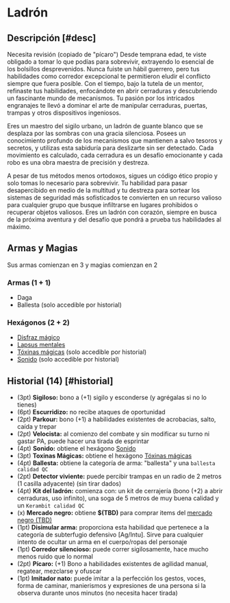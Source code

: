 
# Ladrón

<Bleed>
  <Screenshot src={thiefPic} alt="placeholder" full />
</Bleed>

## Descripción [#desc]

<Callout type="warning" emoji="🔎">
  Necesita revisión (copiado de "pícaro")
</Callout>
Desde temprana edad, te viste obligado a tomar lo que podías para sobrevivir, extrayendo lo esencial de los bolsillos desprevenidos. Nunca fuiste un hábil guerrero, pero tus habilidades como corredor excepcional te permitieron eludir el conflicto siempre que fuera posible. Con el tiempo, bajo la tutela de un mentor, refinaste tus habilidades, enfocándote en abrir cerraduras y descubriendo un fascinante mundo de mecanismos. Tu pasión por los intricados engranajes te llevó a dominar el arte de manipular cerraduras, puertas, trampas y otros dispositivos ingeniosos.

Eres un maestro del sigilo urbano, un ladrón de guante blanco que se desplaza por las sombras con una gracia silenciosa. Posees un conocimiento profundo de los mecanismos que mantienen a salvo tesoros y secretos, y utilizas esta sabiduría para deslizarte sin ser detectado. Cada movimiento es calculado, cada cerradura es un desafío emocionante y cada robo es una obra maestra de precisión y destreza.

A pesar de tus métodos menos ortodoxos, sigues un código ético propio y solo tomas lo necesario para sobrevivir. Tu habilidad para pasar desapercibido en medio de la multitud y tu destreza para sortear los sistemas de seguridad más sofisticados te convierten en un recurso valioso para cualquier grupo que busque infiltrarse en lugares prohibidos o recuperar objetos valiosos. Eres un ladrón con corazón, siempre en busca de la próxima aventura y del desafío que pondrá a prueba tus habilidades al máximo.

## Armas y Magias
Sus armas comienzan en 3 y magias comienzan en 2

### Armas (1 + 1)

- Daga
- Ballesta (solo accedible por historial) 

### Hexágonos (2 + 2)

- [Disfraz mágico](/docs/list-hexagons/e16)
- [Lapsus mentales](/docs/list-hexagons/e06L1)
- [Tóxinas mágicas](/docs/list-hexagons/e15L1) (solo accedible por historial) 
- [Sonido](/docs/list-hexagons/e02L1) (solo accedible por historial) 

## Historial (14) [#historial]

- (3pt) **Sigiloso:** bono a (+1) sigilo y esconderse (y agrégalas si no lo tienes)
- (6pt) **Escurridizo:** <Pill type="c"/> no recibe ataques de oportunidad
- (2pt) **Parkour:** bono (+1) a habilidades existentes de acrobacias, salto, caída y trepar
- (2pt) **Velocista:** <Pill type="s"/><Pill type="ex"/> al comienzo del combate y sin modificar su turno ni gastar PA, puede hacer una tirada de esprintar
- (4pt) **Sonido:** obtiene el hexágono [Sonido](/docs/list-hexagons/e02L1)
- (3pt) **Toxinas Mágicas:** obtiene el hexágono [Tóxinas mágicas](/docs/list-hexagons/e15L1)
- (4pt) **Ballesta:** obtiene la categoría de arma: "ballesta" y una `ballesta calidad QC`
- (2pt) **Detector viviente:** <Pill type="c"/> puede percibir trampas en un radio de 2 metros (1 casilla adyacente) (sin tirar dados)
- (4pt) **Kit del ladrón:** comienza con: un kit de cerrajería (bono (+2) a abrir cerraduras, uso infinito), una soga de 5 metros de muy buena calidad y un `Kerambit calidad QC`
- (x) **Mercado negro:** obtiene **$(TBD)** para comprar items del [mercado negro (TBD)](/docs/character-creation/creation-tables/TC5#black-market)
- (1pt) **Disimular arma:** <Pill type="h"/> proporciona esta habilidad que pertenece a la categoría de subterfugio defensivo [Ag/Intu]. Sirve para cualquier intento de ocultar un arma en el cuerpo/ropas del personaje
- (1pt) **Corredor silencioso:** <Pill type="c"/> puede correr sigilosamente, hace mucho menos ruido que lo normal
- (2pt) **Pícaro:** (+1) Bono a habilidades existentes de agilidad manual, regatear, mezclarse y ofuscar
- (1pt) **Imitador nato:** <Pill type="c"/> puede imitar a la perfección los gestos, voces, forma de caminar, manierismos y expresiones de una persona si la observa durante unos minutos (no necesita hacer tirada)

